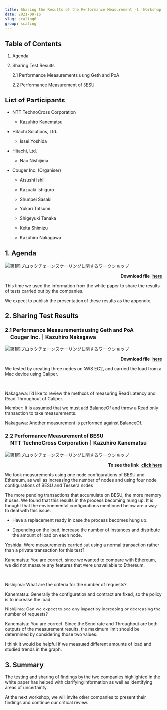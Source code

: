 ```yaml
---
title: Sharing the Results of the Performance Measurement -1 [Workshop No. 6]
date: 2021-09-16
slug: scaling6
group: scaling
---
```


## Table of Contents

1. Agenda

2. Sharing Test Results

   2.1 Performance Measurements using Geth and PoA

   2.2 Performance Measurement of BESU

## List of Participants

- NTT TechnoCross Corporation

  - Kazuhiro Kanematsu

- Hitachi Solutions, Ltd.

  - Issei Yoshida

- Hitachi, Ltd.

  - Nao Nishijima

- Couger Inc. (Organiser)

  - Atsushi Ishii

  - Kazuaki Ishiguro

  - Shunpei Sasaki

  - Yukari Tatsumi

  - Shigeyuki Tanaka

  - Keita Shimizu

  - Kazuhiro Nakagawa

## 1. Agenda

![第1回ブロックチェーンスケーリングに関するワークショップ](./images/img1.png)

<p style="text-align: right;font-weight:bold;">
  Download file
  <a
    style="margin-left: 5px"
    href="/pdf/scaling6/scalling-workshop_6_introduction.pdf"
    target="_blank"
  >
    here
  </a>
</p>

This time we used the information from the white paper to share the results of tests carried out by the companies.

We expect to publish the presentation of these results as the appendix.

## 2. Sharing Test Results

### 2.1 Performance Measurements using Geth and PoA

<p style="margin-top: -1em;font-weight: bold;font-size: 1.2em;margin-left: 1em;">
  Couger Inc.｜Kazuhiro Nakagawa
</p>

![第1回ブロックチェーンスケーリングに関するワークショップ](./images/img2.png)

<p style="text-align: right;font-weight:bold;">
  Download file
  <a
    style="margin-left: 5px"
    href="/pdf/scaling6/scalling-workshop_6_Couger.pdf"
    target="_blank"
  >
    here
  </a>
</p>

We tested by creating three nodes on AWS EC2, and carried the load from a Mac device using Caliper.

<br />

Nakagawa: I’d like to review the methods of measuring Read Latency and Read Throughout of Caliper.

Member: It is assumed that we must add BalanceOf and throw a Read only transaction to take measurements.

Nakagawa: Another measurement is performed against BalanceOf.

### 2.2 Performance Measurement of BESU

<p style="margin-top: -1em;font-weight: bold;font-size: 1.2em;margin-left: 1em;">
  NTT TechnoCross Corporation｜Kazuhiro Kanematsu
</p>

![第1回ブロックチェーンスケーリングに関するワークショップ](./images/img3.png)

<p style="text-align: right;font-weight:bold;">
  To see the link
  <a
    style="margin-left: 5px"
    href="https://www.ntt-tx.co.jp/column/hyperledger_caliperbesu/210910/"
    target="_blank"
  >
    click here
  </a>
</p>

We took measurements using one node configurations of BESU and Ethereum, as well as increasing the number of nodes and using four node configurations of BESU and Tessera nodes

The more pending transactions that accumulate on BESU, the more memory it uses. We found that this results in the process becoming hung up. It is thought that the environmental configurations mentioned below are a way to deal with this issue.

- Have a replacement ready in case the process becomes hung up.

- Depending on the load, increase the number of instances and distribute the amount of load on each node.

Yoshida: Were measurements carried out using a normal transaction rather than a private transaction for this test?

Kanematsu: You are correct, since we wanted to compare with Ethereum, we did not measure any features that were unavailable to Ethereum.

<br />

Nishijima: What are the criteria for the number of requests?

Kanematsu: Generally the configuration and contract are fixed, so the policy is to increase the load.

Nishijima: Can we expect to see any impact by increasing or decreasing the number of requests?

Kanematsu: You are correct. Since the Send rate and Throughput are both outputs of the measurement results, the maximum limit should be determined by considering those two values.

I think it would be helpful if we measured different amounts of load and studied trends in the graph.

## 3. Summary

The testing and sharing of findings by the two companies highlighted in the white paper has helped with clarifying information as well as identifying areas of uncertainty.

At the next workshop, we will invite other companies to present their findings and continue our critical review.
